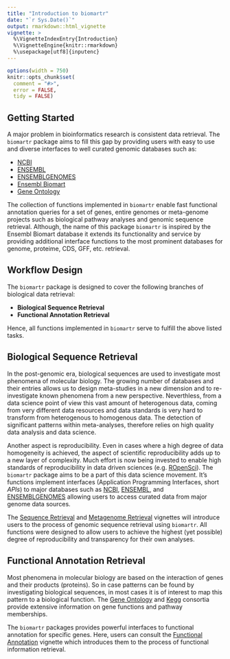 ```yaml
---
title: "Introduction to biomartr"
date: "`r Sys.Date()`"
output: rmarkdown::html_vignette
vignette: >
  %\VignetteIndexEntry{Introduction}
  %\VignetteEngine{knitr::rmarkdown}
  %\usepackage[utf8]{inputenc}
---
```


```r
options(width = 750)
knitr::opts_chunk$set(
  comment = "#>",
  error = FALSE,
  tidy = FALSE)
```

## Getting Started

A major problem in bioinformatics research is consistent data retrieval. 
The `biomartr` package aims to fill this gap by providing users with easy to use and diverse interfaces to well curated genomic databases such as:

* [NCBI](http://www.ncbi.nlm.nih.gov/)
* [ENSEMBL](http://www.ensembl.org/index.html)
* [ENSEMBLGENOMES](http://ensemblgenomes.org/)
* [Ensembl Biomart](http://ensemblgenomes.org/info/access/biomart)
* [Gene Ontology](http://geneontology.org/)

The collection of functions implemented in `biomartr` enable fast functional annotation queries for a set of genes, entire genomes or meta-genome projects such as biological pathway analyses and genomic sequence retrieval. Although, the name of this package `biomartr` is inspired by the Ensembl Biomart database it extends its functionality and service
by providing additional interface functions to the most prominent databases for genome, proteime, CDS, GFF, etc. retrieval.


## Workflow Design

The `biomartr` package is designed to cover the following branches of biological data retrieval:

- __Biological Sequence Retrieval__
- __Functional Annotation Retrieval__

Hence, all functions implemented in `biomartr` serve to fulfill the above listed tasks.


## Biological Sequence Retrieval

In the post-genomic era, biological sequences are used to investigate most phenomena of molecular biology. The growing number of databases and their entries allows us to design meta-studies in a new dimension and to re-investigate known phenomena from a new perspective. Neverthless, from a data science point of view this vast amount of heterogenous data, coming from very different data resources and data standards is very hard to transform from heterogenous to homogenous data. The detection of significant patterns within meta-analyses, therefore relies on high quality data analysis and data science.

Another aspect is reproducibility. Even in cases where a high degree of data homogeneity is achieved, the aspect of scientific reproducibility adds up to a new layer of complexity. Much effort is now being invested to enable high standards of reproducibility in data driven sciences (e.g. [ROpenSci](http://ropensci.org)). The `biomartr` package aims to be a part of this data science movement. It's functions implement interfaces (Application Programming Interfaces, short _APIs_) to major databases such as [NCBI](http://www.ncbi.nlm.nih.gov), [ENSEMBL](http://www.ensembl.org/index.html), and [ENSEMBLGENOMES](http://ensemblgenomes.org/) allowing users to access curated data from major genome data sources. 

The [Sequence Retrieval](https://github.com/HajkD/biomartr/blob/master/vignettes/Sequence_Retrieval.Rmd) and [Metagenome Retrieval](https://github.com/HajkD/biomartr/blob/master/vignettes/MetaGenome_Retrieval.Rmd) vignettes will introduce users to the process of genomic sequence retrieval using `biomartr`. All functions were designed to allow users to achieve the highest (yet possible) degree of reproducibility and transparency for their own analyses.



## Functional Annotation Retrieval

Most phenomena in molecular biology are based on the interaction of genes and their products (proteins). So in case patterns can be found by investigating biological sequences, in most cases it is of interest to map this pattern to a biological function. The [Gene Ontology](http://geneontology.org/) and [Kegg](http://www.genome.jp/kegg/kegg1a.html) consortia provide extensive information on gene functions and pathway memberships.

The `biomartr` packages provides powerful interfaces to functional annotation for specific genes.
Here, users can consult the [Functional Annotation](https://github.com/HajkD/biomartr/blob/master/vignettes/Functional_Annotation.Rmd) vignette which introduces them to the process of functional information retrieval. 







